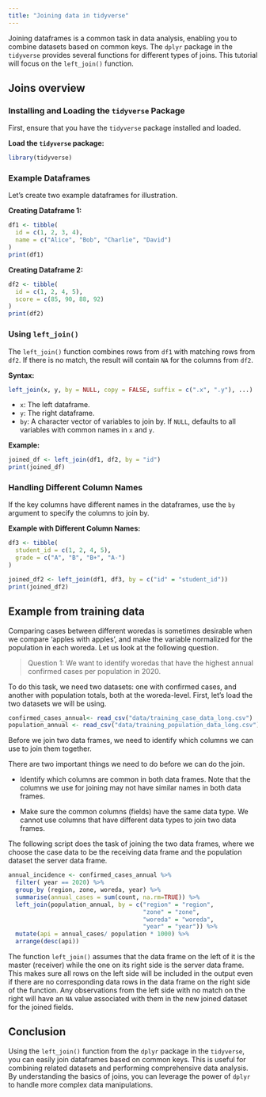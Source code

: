 ```yaml
---
title: "Joining data in tidyverse"
---
```


Joining dataframes is a common task in data analysis, enabling you to combine datasets based on common keys. The `dplyr` package in the `tidyverse` provides several functions for different types of joins. This tutorial will focus on the `left_join()` function.

## Joins overview

### Installing and Loading the `tidyverse` Package

First, ensure that you have the `tidyverse` package installed and loaded.

**Load the `tidyverse` package:**
```r
library(tidyverse)
```

### Example Dataframes

Let's create two example dataframes for illustration.

**Creating Dataframe 1:**
```r
df1 <- tibble(
  id = c(1, 2, 3, 4),
  name = c("Alice", "Bob", "Charlie", "David")
)
print(df1)
```

**Creating Dataframe 2:**
```r
df2 <- tibble(
  id = c(1, 2, 4, 5),
  score = c(85, 90, 88, 92)
)
print(df2)
```

### Using `left_join()`

The `left_join()` function combines rows from `df1` with matching rows from `df2`. If there is no match, the result will contain `NA` for the columns from `df2`.

**Syntax:**

``` r
left_join(x, y, by = NULL, copy = FALSE, suffix = c(".x", ".y"), ...)
```

-   `x`: The left dataframe.
-   `y`: The right dataframe.
-   `by`: A character vector of variables to join by. If `NULL`, defaults to all variables with common names in `x` and `y`.

**Example:**

```r
joined_df <- left_join(df1, df2, by = "id")
print(joined_df)
```


### Handling Different Column Names

If the key columns have different names in the dataframes, use the `by` argument to specify the columns to join by.

**Example with Different Column Names:**

```r
df3 <- tibble(
  student_id = c(1, 2, 4, 5),
  grade = c("A", "B", "B+", "A-")
)

joined_df2 <- left_join(df1, df3, by = c("id" = "student_id"))
print(joined_df2)

```

## Example from training data

Comparing cases between different woredas is sometimes desirable when we compare 'apples with apples', and make the variable normalized for the population in each woreda. Let us look at the following question.

> Question 1: We want to identify woredas that have the highest annual confirmed cases per population in 2020.

To do this task, we need two datasets: one with confirmed cases, and another with population totals, both at the woreda-level. First, let's load the two datasets we will be using.

```r
confirmed_cases_annual<- read_csv("data/training_case_data_long.csv")
population_annual <- read_csv("data/training_population_data_long.csv")
```

Before we join two data frames, we need to identify which columns we can use to join them together.

There are two important things we need to do before we can do the join.

-   Identify which columns are common in both data frames. Note that the columns we use for joining may not have similar names in both data frames.

-   Make sure the common columns (fields) have the same data type. We cannot use columns that have different data types to join two data frames.

The following script does the task of joining the two data frames, where we choose the case data to be the receiving data frame and the population dataset the server data frame.

```r
annual_incidence <- confirmed_cases_annual %>%
  filter( year == 2020) %>%
  group_by (region, zone, woreda, year) %>%
  summarise(annual_cases = sum(count, na.rm=TRUE)) %>%
  left_join(population_annual, by = c("region" = "region",
                                      "zone" = "zone",
                                      "woreda" = "woreda",
                                      "year" = "year")) %>%
  mutate(api = annual_cases/ population * 1000) %>%
  arrange(desc(api))
```

The function `left_join()` assumes that the data frame on the left of it is the master (receiver) while the one on its right side is the server data frame. This makes sure all rows on the left side will be included in the output even if there are no corresponding data rows in the data frame on the right side of the function. Any observations from the left side with no match on the right will have an `NA` value associated with them in the new joined dataset for the joined fields.

## Conclusion

Using the `left_join()` function from the `dplyr` package in the `tidyverse`, you can easily join dataframes based on common keys. This is useful for combining related datasets and performing comprehensive data analysis. By understanding the basics of joins, you can leverage the power of `dplyr` to handle more complex data manipulations.
